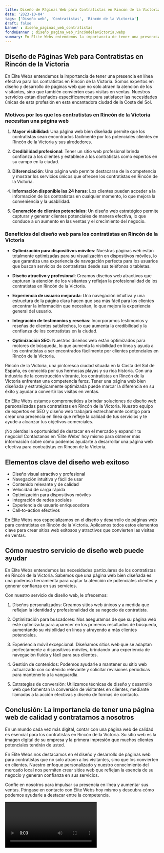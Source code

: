 ```yaml
---
title: Diseño de Páginas Web para Contratistas en Rincón de la Victoria
date: '2023-10-04'
tags: ['Diseño web', 'Contratistas', 'Rincón de la Victoria']
draft: false
banner : diseño_paginas_web_contratistas
fondoBanner : diseño_pagina_web_rincóndelavictoria.webp
summary: En Élite Webs entendemos la importancia de tener una presencia en línea efectiva para los contratistas en Rincón de la Victoria. Somos expertos en diseño y desarrollo de páginas web que no solo atraen la atención de los visitantes, sino que también convierten esas visitas en ventas. Nuestros servicios están diseñados específicamente para satisfacer las necesidades únicas de esta profesión en esta encantadora ciudad de la Costa del Sol.
---
```


## **Diseño de Páginas Web para Contratistas en Rincón de la Victoria**

En Élite Webs entendemos la importancia de tener una presencia en línea efectiva para los contratistas en Rincón de la Victoria. Somos expertos en diseño y desarrollo de páginas web que no solo atraen la atención de los visitantes, sino que también convierten esas visitas en ventas. Nuestros servicios están diseñados específicamente para satisfacer las necesidades únicas de esta profesión en esta encantadora ciudad de la Costa del Sol.

### **Motivos por los que los contratistas en Rincón de la Victoria necesitan una página web**

1. **Mayor visibilidad**: Una página web bien diseñada permite que los contratistas sean encontrados fácilmente por los potenciales clientes en Rincón de la Victoria y sus alrededores.

2. **Credibilidad profesional**: Tener un sitio web profesional brinda confianza a los clientes y establece a los contratistas como expertos en su campo en la ciudad.

3. **Diferenciación**: Una página web permite destacarse de la competencia y mostrar los servicios únicos que ofrecen los contratistas en Rincón de la Victoria.

4. **Información disponible las 24 horas**: Los clientes pueden acceder a la información de los contratistas en cualquier momento, lo que mejora la conveniencia y la usabilidad.

5. **Generación de clientes potenciales**: Un diseño web estratégico permite capturar y generar clientes potenciales de manera efectiva, lo que conduce a un aumento en las ventas y el crecimiento del negocio.

### **Beneficios del diseño web para los contratistas en Rincón de la Victoria**

- **Optimización para dispositivos móviles**: Nuestras páginas web están totalmente optimizadas para su visualización en dispositivos móviles, lo que garantiza una experiencia de navegación perfecta para los usuarios que buscan servicios de contratistas desde sus teléfonos o tabletas.

- **Diseño atractivo y profesional**: Creamos diseños web atractivos que capturan la atención de los visitantes y reflejan la profesionalidad de los contratistas en Rincón de la Victoria.

- **Experiencia de usuario mejorada**: Una navegación intuitiva y una estructura de la página clara hacen que sea más fácil para los clientes encontrar la información que necesitan, lo que mejora la experiencia general del usuario.

- **Integración de testimonios y reseñas**: Incorporamos testimonios y reseñas de clientes satisfechos, lo que aumenta la credibilidad y la confianza de los contratistas en la ciudad.

- **Optimización SEO**: Nuestros diseños web están optimizados para motores de búsqueda, lo que aumenta la visibilidad en línea y ayuda a los contratistas a ser encontrados fácilmente por clientes potenciales en Rincón de la Victoria.

Rincón de la Victoria, una pintoresca ciudad situada en la Costa del Sol de España, es conocida por sus hermosas playas y su rica historia. Con una industria de la construcción vibrante, los contratistas en Rincón de la Victoria enfrentan una competencia feroz. Tener una página web bien diseñada y estratégicamente optimizada puede marcar la diferencia en su éxito y ayudar a convertir las visitas en ventas.

En Élite Webs estamos comprometidos a brindar soluciones de diseño web personalizadas para contratistas en Rincón de la Victoria. Nuestro equipo de expertos en SEO y diseño web trabajará estrechamente contigo para crear una presencia en línea que refleje la calidad de tus servicios y te ayude a alcanzar tus objetivos comerciales.

¡No pierdas la oportunidad de destacar en el mercado y expandir tu negocio! Contáctanos en 'Élite Webs' hoy mismo para obtener más información sobre cómo podemos ayudarte a desarrollar una página web efectiva para contratistas en Rincón de la Victoria.

<GifSeo />

<Cta />

## Elementos clave del diseño web exitoso

- Diseño visual atractivo y profesional
- Navegación intuitiva y fácil de usar
- Contenido relevante y de calidad
- Velocidad de carga rápida
- Optimización para dispositivos móviles
- Integración de redes sociales
- Experiencia de usuario enriquecedora
- Call-to-action efectivos

En Élite Webs nos especializamos en el diseño y desarrollo de páginas web para contratistas en Rincón de la Victoria. Aplicamos todos estos elementos clave para crear sitios web exitosos y atractivos que convierten las visitas en ventas.

## Cómo nuestro servicio de diseño web puede ayudar

En Élite Webs entendemos las necesidades particulares de los contratistas en Rincón de la Victoria. Sabemos que una página web bien diseñada es una poderosa herramienta para captar la atención de potenciales clientes y generar confianza en sus servicios.

Con nuestro servicio de diseño web, le ofrecemos:

1. Diseños personalizados: Creamos sitios web únicos y a medida que reflejan la identidad y profesionalidad de su negocio de contratista.

2. Optimización para buscadores: Nos aseguramos de que su página web esté optimizada para aparecer en los primeros resultados de búsqueda, aumentando su visibilidad en línea y atrayendo a más clientes potenciales.

3. Experiencia móvil excepcional: Diseñamos sitios web que se adaptan perfectamente a dispositivos móviles, brindando una experiencia de navegación fluida y fácil para sus clientes.

4. Gestión de contenidos: Podemos ayudarle a mantener su sitio web actualizado con contenido relevante y solicitar revisiones periódicas para mantenerlo a la vanguardia.

5. Estrategias de conversión: Utilizamos técnicas de diseño y desarrollo web que fomentan la conversión de visitantes en clientes, mediante llamadas a la acción efectivas y diseño de formas de contacto.

## Conclusión: La importancia de tener una página web de calidad y contratarnos a nosotros

En un mundo cada vez más digital, contar con una página web de calidad es esencial para los contratistas en Rincón de la Victoria. Su sitio web es la imagen digital de su empresa y la primera impresión que muchos clientes potenciales tendrán de usted.

En Élite Webs nos destacamos en el diseño y desarrollo de páginas web para contratistas que no solo atraen a los visitantes, sino que los convierten en clientes. Nuestro enfoque personalizado y nuestro conocimiento del mercado local nos permiten crear sitios web que reflejan la esencia de su negocio y generan confianza en sus servicios.

Confíe en nosotros para impulsar su presencia en línea y aumentar sus ventas. Póngase en contacto con Élite Webs hoy mismo y descubra cómo podemos ayudarle a destacar entre la competencia.

<Video />

<CtaBot job='Contratistas' city='Rincón de la Victoria'/>

<Gmaps query='Rincón de la Victoria+españa+maps' />